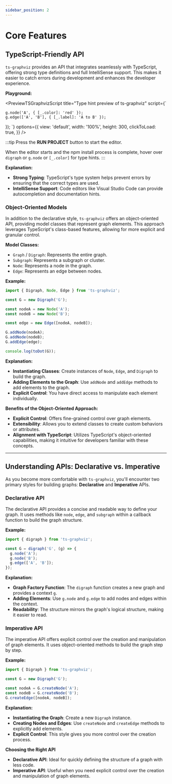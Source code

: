 ```yaml
---
sidebar_position: 2
---
```



# Core Features

## TypeScript-Friendly API

`ts-graphviz` provides an API that integrates seamlessly with TypeScript, offering strong type definitions and full IntelliSense support. This makes it easier to catch errors during development and enhances the developer experience.

**Playground:**

 <PreviewTSGraphvizScript
  title="Type hint preview of ts-graphviz"
  script={`

    g.node('A', { [_.color]: 'red' });
    g.edge(['A', 'B'], { [_.label]: 'A to B' });
});
`}
  options={{
    view: 'default',
    width: '100%',
    height: 300,
    clickToLoad: true,
  }}
/>

:::tip
Press the **RUN PROJECT** button to start the editor.

When the editor starts and the npm install process is complete, hover over `digraph` or `g.node` or `[_.color]` for type hints.
:::

**Explanation:**

- **Strong Typing**: TypeScript's type system helps prevent errors by ensuring that the correct types are used.
- **IntelliSense Support**: Code editors like Visual Studio Code can provide autocompletion and documentation hints.

### Object-Oriented Models

In addition to the declarative style, `ts-graphviz` offers an object-oriented API, providing model classes that represent graph elements. This approach leverages TypeScript's class-based features, allowing for more explicit and granular control.

**Model Classes:**

- `Graph` / `Digraph`: Represents the entire graph.
- `Subgraph`: Represents a subgraph or cluster.
- `Node`: Represents a node in the graph.
- `Edge`: Represents an edge between nodes.

**Example:**

```typescript
import { Digraph, Node, Edge } from 'ts-graphviz';

const G = new Digraph('G');

const nodeA = new Node('A');
const nodeB = new Node('B');

const edge = new Edge([nodeA, nodeB]);

G.addNode(nodeA);
G.addNode(nodeB);
G.addEdge(edge);

console.log(toDot(G));
```

**Explanation:**

- **Instantiating Classes**: Create instances of `Node`, `Edge`, and `Digraph` to build the graph.
- **Adding Elements to the Graph**: Use `addNode` and `addEdge` methods to add elements to the graph.
- **Explicit Control**: You have direct access to manipulate each element individually.

**Benefits of the Object-Oriented Approach:**

- **Explicit Control**: Offers fine-grained control over graph elements.
- **Extensibility**: Allows you to extend classes to create custom behaviors or attributes.
- **Alignment with TypeScript**: Utilizes TypeScript's object-oriented capabilities, making it intuitive for developers familiar with these concepts.

---

## Understanding APIs: Declarative vs. Imperative

As you become more comfortable with `ts-graphviz`, you'll encounter two primary styles for building graphs: **Declarative** and **Imperative** APIs.

### Declarative API

The declarative API provides a concise and readable way to define your graph. It uses methods like `node`, `edge`, and `subgraph` within a callback function to build the graph structure.

**Example:**

```typescript
import { digraph } from 'ts-graphviz';

const G = digraph('G', (g) => {
  g.node('A');
  g.node('B');
  g.edge(['A', 'B']);
});
```

**Explanation:**

- **Graph Factory Function**: The `digraph` function creates a new graph and provides a context `g`.
- **Adding Elements**: Use `g.node` and `g.edge` to add nodes and edges within the context.
- **Readability**: The structure mirrors the graph's logical structure, making it easier to read.

### Imperative API

The imperative API offers explicit control over the creation and manipulation of graph elements. It uses object-oriented methods to build the graph step by step.

**Example:**

```typescript
import { Digraph } from 'ts-graphviz';

const G = new Digraph('G');

const nodeA = G.createNode('A');
const nodeB = G.createNode('B');
G.createEdge([nodeA, nodeB]);
```

**Explanation:**

- **Instantiating the Graph**: Create a new `Digraph` instance.
- **Creating Nodes and Edges**: Use `createNode` and `createEdge` methods to explicitly add elements.
- **Explicit Control**: This style gives you more control over the creation process.

**Choosing the Right API**

- **Declarative API**: Ideal for quickly defining the structure of a graph with less code.
- **Imperative API**: Useful when you need explicit control over the creation and manipulation of graph elements.
